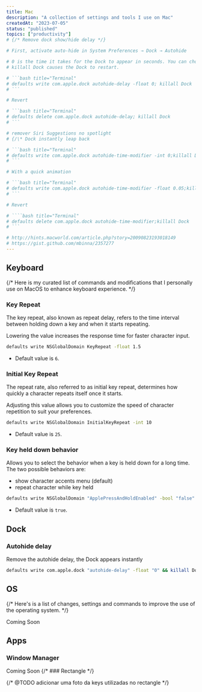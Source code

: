 ```yaml
---
title: Mac
description: "A collection of settings and tools I use on Mac"
createdAt: "2023-07-05"
status: "published"
topics: ["productivity"]
# {/* Remove dock show/hide delay */}

# First, activate auto-hide in System Preferences → Dock → Autohide

# 0 is the time it takes for the Dock to appear in seconds. You can choose floats and integers e.g. 2, 0.5,...
# killall Dock causes the Dock to restart.

# ```bash title="Terminal"
# defaults write com.apple.dock autohide-delay -float 0; killall Dock
# ```

# Revert

# ```bash title="Terminal"
# defaults delete com.apple.dock autohide-delay; killall Dock
# ```

# remover Siri Suggestions no spotlight
# {/\* Dock instantly leap back

# ```bash title="Terminal"
# defaults write com.apple.dock autohide-time-modifier -int 0;killall Dock
# ```

# With a quick animation

# ```bash title="Terminal"
# defaults write com.apple.dock autohide-time-modifier -float 0.05;killall Dock
# ```

# Revert

# ````bash title="Terminal"
# defaults delete com.apple.dock autohide-time-modifier;killall Dock
# ```

# http://hints.macworld.com/article.php?story=20090823193018149
# https://gist.github.com/mbinna/2357277
---
```


## Keyboard

{/* Here is my curated list of commands and modifications that I personally use on MacOS to enhance keyboard experience. */}

### Key Repeat

The key repeat, also known as repeat delay, refers to the time interval between holding down a key and when it starts repeating.

Lowering the value increases the response time for faster character input.

```bash title="Terminal"
defaults write NSGlobalDomain KeyRepeat -float 1.5
```

- Default value is `6`.

### Initial Key Repeat

The repeat rate, also referred to as initial key repeat, determines how quickly a character repeats itself once it starts.

Adjusting this value allows you to customize the speed of character repetition to suit your preferences.

```bash title="Terminal"
defaults write NSGlobalDomain InitialKeyRepeat -int 10
```

- Default value is `25`.

### Key held down behavior

Allows you to select the behavior when a key is held down for a long time. The two possible behaviors are:

- show character accents menu (default)
- repeat character while key held

```bash title="Terminal"
defaults write NSGlobalDomain "ApplePressAndHoldEnabled" -bool "false"
```

- Default value is `true`.

## Dock

### Autohide delay

Remove the autohide delay, the Dock appears instantly

```bash title="Terminal"
defaults write com.apple.dock "autohide-delay" -float "0" && killall Dock
```

## OS

{/* Here's is a list of changes, settings and commands to improve the use of the operating system. */}

Coming Soon

## Apps

### Window Manager

Coming Soon
{/* ### Rectangle */}

{/* @TODO adicionar uma foto da keys utilizadas no rectangle */}
